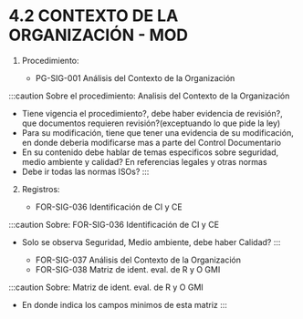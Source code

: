 # 4.2 CONTEXTO DE LA ORGANIZACIÓN - MOD

1. Procedimiento:

    - PG-SIG-001 Análisis del Contexto de la Organización

:::caution
Sobre el procedimiento: Analisis del Contexto de la Organización
- Tiene vigencia el procedimiento?, debe haber evidencia de revisión?, que documentos requieren revisión?(exceptuando lo que pide la ley)
- Para su modificación, tiene que tener una evidencia de su modificación, en donde deberia modificarse mas a parte del Control Documentario
- En su contenido debe hablar de temas especificos sobre seguridad, medio ambiente y calidad?
En referencias legales y otras normas
- Debe ir todas las normas ISOs?
:::

2. Registros:

    - FOR-SIG-036 Identificación de CI y CE

:::caution
Sobre: FOR-SIG-036 Identificación de CI y CE
- Solo se observa Seguridad, Medio ambiente, debe haber Calidad?
:::

    - FOR-SIG-037 Análisis del Contexto de la Organización
    - FOR-SIG-038 Matriz de ident. eval. de R y O GMI

:::caution
Sobre: Matriz de ident. eval. de R y O GMI
- En donde indica los campos minimos de esta matriz
:::
